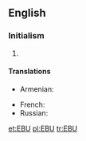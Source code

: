 {{also|ebu}}
==English==

===Initialism===
{{rfc-header|Initialism}}
{{head|en|initialism}}
# {{w|European Broadcasting Union}}

====Translations====
{{trans-top|European Broadcasting Union}}
* Armenian: {{t|hy|ԵՀՄ}}
{{trans-mid}}
* French: {{t|fr|UER}}
* Russian: {{t|ru|ЕВС}}
{{trans-bottom}}

[[et:EBU]]
[[pl:EBU]]
[[tr:EBU]]